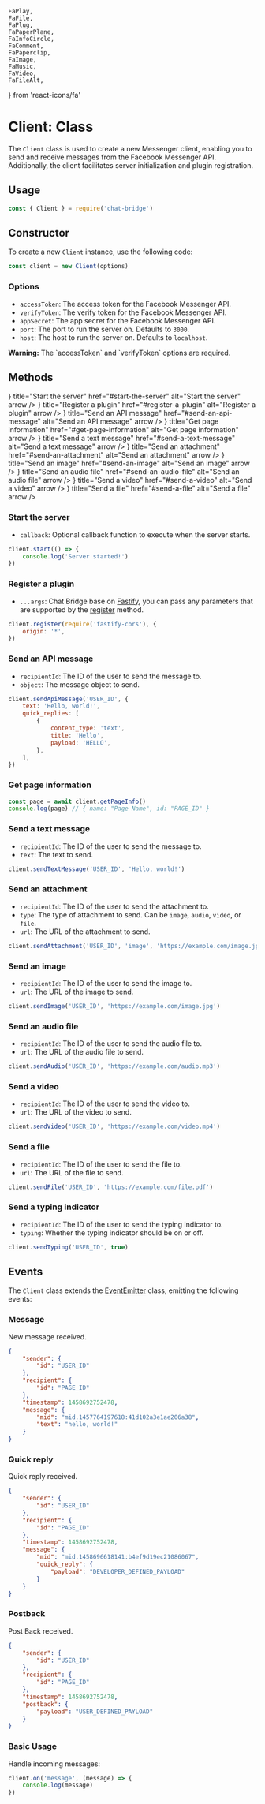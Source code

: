     FaPlay,
    FaFile,
    FaPlug,
    FaPaperPlane,
    FaInfoCircle,
    FaComment,
    FaPaperclip,
    FaImage,
    FaMusic,
    FaVideo,
    FaFileAlt,
} from 'react-icons/fa'

# Client: Class

The `Client` class is used to create a new Messenger client, enabling you to send and receive messages from the Facebook
Messenger API. Additionally, the client facilitates server initialization and plugin registration.

## Usage

```js copy
const { Client } = require('chat-bridge')
```

## Constructor

To create a new `Client` instance, use the following code:

```js copy
const client = new Client(options)
```

### Options

-   `accessToken`: The access token for the Facebook Messenger API.
-   `verifyToken`: The verify token for the Facebook Messenger API.
-   `appSecret`: The app secret for the Facebook Messenger API.
-   `port`: The port to run the server on. Defaults to `3000`.
-   `host`: The host to run the server on. Defaults to `localhost`.

<Callout type="warning">
    <strong>Warning:</strong> The `accessToken` and `verifyToken` options are required.
</Callout>

## Methods

<Cards>
    <Card icon={<FaPlay />} title="Start the server" href="#start-the-server" alt="Start the server" arrow />
    <Card icon={<FaPlug />} title="Register a plugin" href="#register-a-plugin" alt="Register a plugin" arrow />
    <Card
        icon={<FaPaperPlane />}
        title="Send an API message"
        href="#send-an-api-message"
        alt="Send an API message"
        arrow
    />
    <Card
        icon={<FaInfoCircle />}
        title="Get page information"
        href="#get-page-information"
        alt="Get page information"
        arrow
    />
    <Card
        icon={<FaComment />}
        title="Send a text message"
        href="#send-a-text-message"
        alt="Send a text message"
        arrow
    />
    <Card icon={<FaPaperclip />} title="Send an attachment" href="#send-an-attachment" alt="Send an attachment" arrow />
    <Card icon={<FaImage />} title="Send an image" href="#send-an-image" alt="Send an image" arrow />
    <Card icon={<FaMusic />} title="Send an audio file" href="#send-an-audio-file" alt="Send an audio file" arrow />
    <Card icon={<FaVideo />} title="Send a video" href="#send-a-video" alt="Send a video" arrow />
    <Card icon={<FaFileAlt />} title="Send a file" href="#send-a-file" alt="Send a file" arrow />
</Cards>

### Start the server

-   `callback`: Optional callback function to execute when the server starts.

```js copy
client.start(() => {
    console.log('Server started!')
})
```

### Register a plugin

-   `...args`: Chat Bridge base on [Fastify](https://www.fastify.io/), you can pass any parameters that are supported by
    the [register](https://www.fastify.io/docs/latest/Plugins/) method.

```js copy
client.register(require('fastify-cors'), {
    origin: '*',
})
```

### Send an API message

-   `recipientId`: The ID of the user to send the message to.
-   `object`: The message object to send.

```js copy
client.sendApiMessage('USER_ID', {
    text: 'Hello, world!',
    quick_replies: [
        {
            content_type: 'text',
            title: 'Hello',
            payload: 'HELLO',
        },
    ],
})
```

### Get page information

```js copy
const page = await client.getPageInfo()
console.log(page) // { name: "Page Name", id: "PAGE_ID" }
```

### Send a text message

-   `recipientId`: The ID of the user to send the message to.
-   `text`: The text to send.

```js copy
client.sendTextMessage('USER_ID', 'Hello, world!')
```

### Send an attachment

-   `recipientId`: The ID of the user to send the attachment to.
-   `type`: The type of attachment to send. Can be `image`, `audio`, `video`, or `file`.
-   `url`: The URL of the attachment to send.

```js copy
client.sendAttachment('USER_ID', 'image', 'https://example.com/image.jpg')
```

### Send an image

-   `recipientId`: The ID of the user to send the image to.
-   `url`: The URL of the image to send.

```js copy
client.sendImage('USER_ID', 'https://example.com/image.jpg')
```

### Send an audio file

-   `recipientId`: The ID of the user to send the audio file to.
-   `url`: The URL of the audio file to send.

```js copy
client.sendAudio('USER_ID', 'https://example.com/audio.mp3')
```

### Send a video

-   `recipientId`: The ID of the user to send the video to.
-   `url`: The URL of the video to send.

```js copy
client.sendVideo('USER_ID', 'https://example.com/video.mp4')
```

### Send a file

-   `recipientId`: The ID of the user to send the file to.
-   `url`: The URL of the file to send.

```js copy
client.sendFile('USER_ID', 'https://example.com/file.pdf')
```

### Send a typing indicator

-   `recipientId`: The ID of the user to send the typing indicator to.
-   `typing`: Whether the typing indicator should be on or off.

```js copy
client.sendTyping('USER_ID', true)
```

## Events

The `Client` class extends the [EventEmitter](https://nodejs.org/api/events.html#events_class_eventemitter) class,
emitting the following events:

### Message

New message received.

```json
{
    "sender": {
        "id": "USER_ID"
    },
    "recipient": {
        "id": "PAGE_ID"
    },
    "timestamp": 1458692752478,
    "message": {
        "mid": "mid.1457764197618:41d102a3e1ae206a38",
        "text": "hello, world!"
    }
}
```

### Quick reply

Quick reply received.

```json
{
    "sender": {
        "id": "USER_ID"
    },
    "recipient": {
        "id": "PAGE_ID"
    },
    "timestamp": 1458692752478,
    "message": {
        "mid": "mid.1458696618141:b4ef9d19ec21086067",
        "quick_reply": {
            "payload": "DEVELOPER_DEFINED_PAYLOAD"
        }
    }
}
```

### Postback

Post Back received.

```json
{
    "sender": {
        "id": "USER_ID"
    },
    "recipient": {
        "id": "PAGE_ID"
    },
    "timestamp": 1458692752478,
    "postback": {
        "payload": "USER_DEFINED_PAYLOAD"
    }
}
```

### Basic Usage

Handle incoming messages:

```js copy
client.on('message', (message) => {
    console.log(message)
})
```

